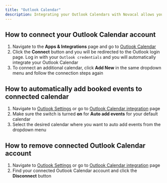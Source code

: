 ```yaml
---
title: "Outlook Calendar"
description: Integrating your Outlook Calendars with Novacal allows you to sync your existing calendar events and avoid double bookings. Follow the steps below to connect or disconnect your Outlook Calendar accounts.
---
```


## How to connect your Outlook Calendar account

1. Navigate to the **Apps & Integrations** page and go to [Outlook Calendar](https://app.novacal.io/integrations/outlook-calendar)
2. Click the **Connect** button and you will be redirected to the Outlook login page. Log in with your `Outlook credentials` and you will automatically integrate your Outlook Calendar
3. To connect an additional calendar, click **Add New** in the same dropdown menu and follow the connection steps again

## How to automatically add booked events to connected calendar

1. Navigate to [Outlook Settings](https://app.novacal.io/settings/calendar) or go to [Outlook Calendar integration](https://app.novacal.io/integrations/outlook-calendar) page
2. Make sure the switch is turned **on** for **Auto add events** for your default calendar
3. Select the desired calendar where you want to auto add events from the dropdown menu

## How to remove connected Outlook Calendar account

1. Navigate to [Outlook Settings](https://app.novacal.io/settings/calendar) or go to [Outlook Calendar integration](https://app.novacal.io/integrations/outlook-calendar) page
2. Find your connected Outlook Calendar account and click the **Disconnect** button
